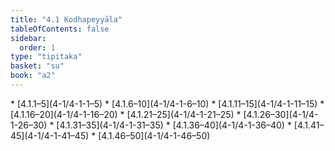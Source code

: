 ```yaml
---
title: "4.1 Kodhapeyyāla"
tableOfContents: false
sidebar:
  order: 1
type: "tipitaka"
basket: "su"
book: "a2"
---
```



<DynamicBreadcrumb />



<TableOfContents book="a2" section="4.1">
* [4.1.1–5](4-1/4-1-1–5)
* [4.1.6–10](4-1/4-1-6–10)
* [4.1.11–15](4-1/4-1-11–15)
* [4.1.16–20](4-1/4-1-16–20)
* [4.1.21–25](4-1/4-1-21–25)
* [4.1.26–30](4-1/4-1-26–30)
* [4.1.31–35](4-1/4-1-31–35)
* [4.1.36–40](4-1/4-1-36–40)
* [4.1.41–45](4-1/4-1-41–45)
* [4.1.46–50](4-1/4-1-46–50)
</TableOfContents>